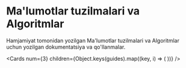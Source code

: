 
# Ma'lumotlar tuzilmalari va Algoritmlar

Hamjamiyat tomonidan yozilgan Ma'lumotlar tuzilmalari va Algoritmlar uchun yozilgan dokumentatsiya va qo'llanmalar.

<Cards
  num={3}
  children={Object.keys(guides).map((key, i) => (
    <Card
      key={i}
      title={guides[key].title}
      description={guides[key].description}
      icon={guides[key].icon}
      href={guides[key].href}
    />
  ))}
/>
